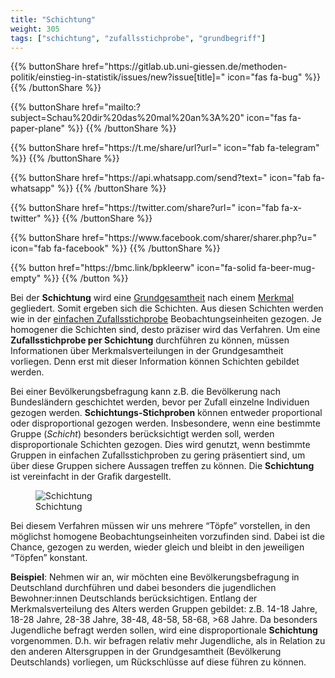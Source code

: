 ```yaml
---
title: "Schichtung"
weight: 305
tags: ["schichtung", "zufallsstichprobe", "grundbegriff"]
---
```


{{% buttonShare href=\"https\:\/\/gitlab.ub.uni-giessen.de\/methoden-politik\/einstieg-in-statistik\/issues\/new?issue[title]=\" icon=\"fas fa-bug\" %}} {{% /buttonShare %}} 

{{% buttonShare href=\"mailto\:?subject=Schau\%20dir\%20das\%20mal\%20an\%3A\%20\" icon=\"fas fa-paper-plane\" %}} {{% /buttonShare %}}

{{% buttonShare href=\"https\:\/\/t.me\/share\/url?url=\" icon=\"fab fa-telegram\" %}} {{% /buttonShare %}}

{{% buttonShare href=\"https\:\/\/api.whatsapp.com\/send?text=\" icon=\"fab fa-whatsapp\" %}} {{% /buttonShare %}}

{{% buttonShare href=\"https\:\/\/twitter.com\/share?url=\" icon=\"fab fa-x-twitter\" %}} {{% /buttonShare %}}

{{% buttonShare href=\"https\:\/\/www.facebook.com\/sharer\/sharer.php?u=\" icon=\"fab fa-facebook\" %}} {{% /buttonShare %}}

{{% button href=\"https\:\/\/bmc.link\/bpkleerw\" icon=\"fa-solid fa-beer-mug-empty\" %}} {{% /button %}}

Bei der **Schichtung** wird eine [Grundgesamtheit](../../grundgesamtheit/index.html) nach einem [Merkmal](../../glossar/merkmal/index.html) gegliedert. Somit ergeben sich die Schichten. Aus diesen Schichten werden wie in der [einfachen Zufallsstichprobe](../../glossar/einfachezufallsauswahl/index.html) Beobachtungseinheiten gezogen. Je homogener die Schichten sind, desto präziser wird das Verfahren. Um eine **Zufallsstichprobe per Schichtung** durchführen zu können, müssen Informationen über Merkmalsverteilungen in der Grundgesamtheit vorliegen. Denn erst mit dieser Information können Schichten gebildet werden.

Bei einer Bevölkerungsbefragung kann z.B. die Bevölkerung nach Bundesländern geschichtet werden, bevor per Zufall einzelne Individuen gezogen werden. **Schichtungs-Stichproben** können entweder proportional oder disproportional gezogen werden. Insbesondere, wenn eine bestimmte Gruppe (*Schicht*) besonders berücksichtigt werden soll, werden disproportionale Schichten gezogen. Dies wird genutzt, wenn bestimmte Gruppen in einfachen Zufallsstichproben zu gering präsentiert sind, um über diese Gruppen sichere Aussagen treffen zu können. Die **Schichtung** ist vereinfacht in der Grafik dargestellt.

![Schichtung](../images/schichtung.png)

Bei diesem Verfahren müssen wir uns mehrere "Töpfe" vorstellen, in den möglichst homogene Beobachtungseinheiten vorzufinden sind. Dabei ist die Chance, gezogen zu werden, wieder gleich und bleibt in den jeweiligen "Töpfen" konstant.

**Beispiel**:
Nehmen wir an, wir möchten eine Bevölkerungsbefragung in Deutschland durchführen und dabei besonders die jugendlichen Bewohner:innen Deutschlands berücksichtigen. Entlang der Merkmalsverteilung des Alters werden Gruppen gebildet: z.B. 14-18 Jahre, 18-28 Jahre, 28-38 Jahre, 38-48, 48-58, 58-68, >68 Jahre. Da besonders Jugendliche befragt werden sollen, wird eine disproportionale **Schichtung** vorgenommen. D.h. wir befragen relativ mehr Jugendliche, als in Relation zu den anderen Altersgruppen in der Grundgesamtheit (Bevölkerung Deutschlands) vorliegen, um Rückschlüsse auf diese führen zu können.
